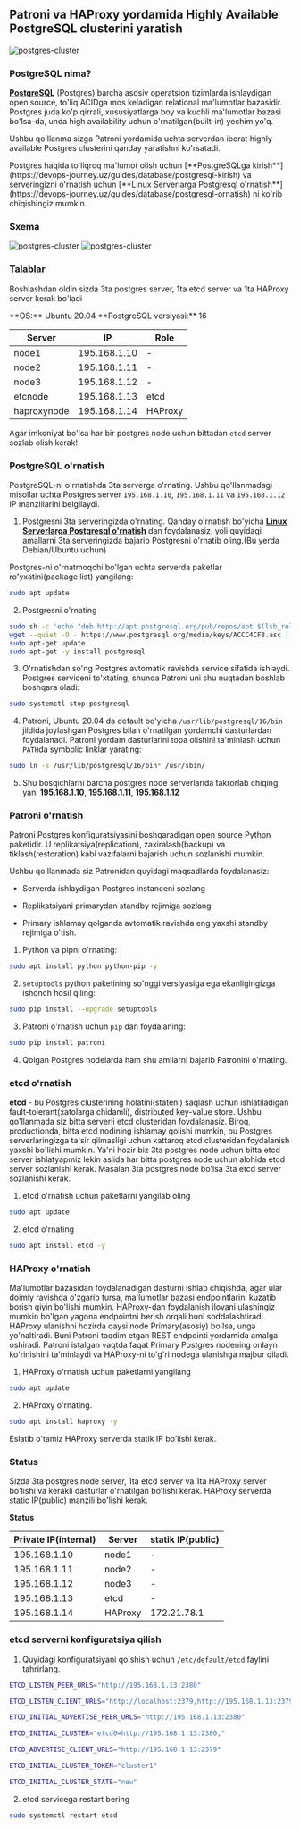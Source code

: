 
## Patroni va HAProxy yordamida Highly Available PostgreSQL clusterini yaratish

![postgres-cluster](/images/tutorials/database/pg-cluster.png)

### PostgreSQL nima?

[**PostgreSQL**](https://www.postgresql.org/) (Postgres) barcha asosiy operatsion tizimlarda ishlaydigan open source, to'liq ACIDga mos keladigan relational ma'lumotlar bazasidir. Postgres juda ko'p qirrali, xususiyatlarga boy va kuchli ma'lumotlar bazasi bo'lsa-da, unda high availability uchun o'rnatilgan(built-in) yechim yo'q.

Ushbu qo'llanma sizga Patroni yordamida uchta serverdan iborat highly available Postgres clusterini qanday yaratishni ko'rsatadi.

<Callout type="info" emoji="">
Postgres haqida to'liqroq ma'lumot olish uchun [**PostgreSQLga kirish**](https://devops-journey.uz/guides/database/postgresql-kirish) va serveringizni o'rnatish uchun [**Linux Serverlarga Postgresql o'rnatish**](https://devops-journey.uz/guides/database/postgresql-ornatish) ni ko'rib chiqishingiz mumkin.
</Callout>

### Sxema

![postgres-cluster](/images/tutorials/database/s-design.png)
![postgres-cluster](/images/tutorials/database/pg-cluster1.png)

### Talablar
Boshlashdan oldin sizda 3ta postgres server, 1ta etcd server va 1ta HAProxy server kerak bo'ladi

<Callout type="info" emoji="">
**OS:** Ubuntu 20.04
**PostgreSQL versiyasi:** 16

| Server      | IP            | Role                  |
| ----------- | ------------- | --------------------- |
| node1	      | 195.168.1.10  |  -  |
| node2	      | 195.168.1.11  |  -  |
| node3	      | 195.168.1.12  |  -  |
| etcnode	  | 195.168.1.13  |  etcd                 |
| haproxynode | 195.168.1.14  |  HAProxy              |

Agar imkoniyat bo'lsa har bir postgres node uchun bittadan `etcd` server sozlab olish kerak!

</Callout>

### PostgreSQL o'rnatish

PostgreSQL-ni o'rnatishda 3ta serverga o'rnating. Ushbu qo'llanmadagi misollar uchta Postgres server `195.168.1.10`, `195.168.1.11` va `195.168.1.12` IP manzillarini belgilaydi.

1. Postgresni 3ta serveringizda o'rnating. Qanday o'rnatish bo'yicha [**Linux Serverlarga Postgresql o'rnatish**](https://devops-journey.uz/guides/database/postgresql-ornatish) dan foydalanasiz. yoli quyidagi amallarni 3ta serveringizda bajarib Postgresni o'rnatib oling.(Bu yerda Debian/Ubuntu uchun)

Postgres-ni o'rnatmoqchi bo'lgan uchta serverda paketlar ro'yxatini(package list) yangilang:

```bash
sudo apt update
```

2. Postgresni o'rnating

```bash /postgresql/
sudo sh -c 'echo "deb http://apt.postgresql.org/pub/repos/apt $(lsb_release -cs)-pgdg main" > /etc/apt/sources.list.d/pgdg.list'
wget --quiet -O - https://www.postgresql.org/media/keys/ACCC4CF8.asc | sudo apt-key add -
sudo apt-get update
sudo apt-get -y install postgresql
```

3. O'rnatishdan so'ng Postgres avtomatik ravishda service sifatida ishlaydi. Postgres serviceni to'xtating, shunda Patroni uni shu nuqtadan boshlab boshqara oladi:

```bash
sudo systemctl stop postgresql
```

4. Patroni, Ubuntu 20.04 da default bo'yicha `/usr/lib/postgresql/16/bin` jildida joylashgan Postgres bilan o'rnatilgan yordamchi dasturlardan foydalanadi. Patroni yordam dasturlarini topa olishini ta'minlash uchun `PATH`da symbolic linklar yarating:

```bash
sudo ln -s /usr/lib/postgresql/16/bin* /usr/sbin/
```

5. Shu bosqichlarni barcha postgres node serverlarida takrorlab chiqing yani **195.168.1.10**, **195.168.1.11**, **195.168.1.12**

### Patroni o'rnatish

Patroni Postgres konfiguratsiyasini boshqaradigan open source Python paketidir. U replikatsiya(replication), zaxiralash(backup) va tiklash(restoration) kabi vazifalarni bajarish uchun sozlanishi mumkin.

Ushbu qo'llanmada siz Patronidan quyidagi maqsadlarda foydalanasiz:

* Serverda ishlaydigan Postgres instanceni sozlang

* Replikatsiyani  primarydan standby rejimiga sozlang

* Primary ishlamay qolganda avtomatik ravishda eng yaxshi standby rejimiga o'tish.

1. Python va pipni o'rnating:

```bash /python/ /python-pip/
sudo apt install python python-pip -y
```

2. `setuptools` python paketining so'nggi versiyasiga ega ekanligingizga ishonch hosil qiling:

```bash
sudo pip install --upgrade setuptools
```

3. Patroni o'rnatish uchun `pip` dan foydalaning:

```bash
sudo pip install patroni
```

4. Qolgan Postgres nodelarda ham shu amllarni bajarib Patronini o'rnating.

### etcd o'rnatish

**etcd** - bu Postgres clusterining holatini(stateni) saqlash uchun ishlatiladigan fault-tolerant(xatolarga chidamli), distributed key-value store. Ushbu qo'llanmada siz bitta serverli etcd clusteridan foydalanasiz. Biroq, productionda, bitta etcd nodining ishlamay qolishi mumkin, bu Postgres serverlaringizga ta'sir qilmasligi uchun kattaroq etcd clusteridan foydalanish yaxshi bo'lishi mumkin. Ya'ni hozir biz 3ta postgres node uchun bitta etcd server ishlatyapmiz lekin aslida har bitta postgres node uchun alohida etcd server sozlanishi kerak. Masalan 3ta postgres node bo'lsa 3ta etcd server sozlanishi kerak.

1. etcd o'rnatish uchun paketlarni yangilab oling

```bash
sudo apt update
```

2. etcd o'rnating

```bash
sudo apt install etcd -y
```

### HAProxy o'rnatish

Ma'lumotlar bazasidan foydalanadigan dasturni ishlab chiqishda, agar ular doimiy ravishda o'zgarib tursa, ma'lumotlar bazasi endpointlarini kuzatib borish qiyin bo'lishi mumkin. HAProxy-dan foydalanish ilovani ulashingiz mumkin bo'lgan yagona endpointni berish orqali buni soddalashtiradi. HAProxy ulanishni hozirda qaysi node Primary(asosiy) bo'lsa, unga yo'naltiradi. Buni Patroni taqdim etgan REST endpointi yordamida amalga oshiradi. Patroni istalgan vaqtda faqat Primary Postgres nodening onlayn ko'rinishini ta'minlaydi va HAProxy-ni to'g'ri nodega ulanishga majbur qiladi.

1. HAProxy o'rnatish uchun paketlarni yangilang

```bash
sudo apt update
```

2. HAProxy o'rnating.
```bash
sudo apt install haproxy -y
```

Eslatib o'tamiz HAProxy serverda statik IP bo'lishi kerak.

### Status

Sizda 3ta postgres node server, 1ta etcd server va 1ta HAProxy server bo'lishi va kerakli dasturlar o'rnatilgan bo'lishi kerak. HAProxy serverda static IP(public) manzili bo'lishi kerak.

**Status**

| Private IP(internal) | Server  | statik IP(public) |
| -------------------- | ------- | ----------------- |
| 195.168.1.10         | node1   |  -                |
| 195.168.1.11         | node2   |  -                |
| 195.168.1.12         | node3   |  -                |
| 195.168.1.13         | etcd    |  -                |
| 195.168.1.14         | HAProxy | 172.21.78.1       |


### etcd serverni konfiguratsiya qilish

1. Quyidagi konfiguratsiyani qo'shish uchun `/etc/default/etcd` faylini tahrirlang.

```bash filename="/etc/default/etcd"
ETCD_LISTEN_PEER_URLS="http://195.168.1.13:2380"

ETCD_LISTEN_CLIENT_URLS="http://localhost:2379,http://195.168.1.13:2379"

ETCD_INITIAL_ADVERTISE_PEER_URLS="http://195.168.1.13:2380"

ETCD_INITIAL_CLUSTER="etcd0=http://195.168.1.13:2380,"

ETCD_ADVERTISE_CLIENT_URLS="http://195.168.1.13:2379"

ETCD_INITIAL_CLUSTER_TOKEN="cluster1"

ETCD_INITIAL_CLUSTER_STATE="new"
```

2. etcd servicega restart bering

```bash
sudo systemctl restart etcd
```